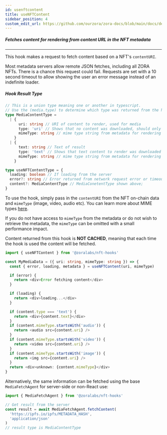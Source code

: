 ```yaml
---
id: usenftcontent
title: useNFTContent
sidebar_position: 4
custom_edit_url: https://github.com/ourzora/zora-docs/blob/main/docs/developer-tools/nft-rendering/nft-hooks/usenftcontent.mdx
---
```


##### Fetches content for rendering from content URL in the NFT metadata

---

This hook makes a request to fetch content based on a NFT's `contentURI`.

Most metadata servers allow remote JSON fetches, including all ZORA NFTs. There is a chance this request could fail. 
Requests are set with a 10 second timeout to allow showing the user
an error message instead of an indefinite loader.

##### Hook Result Type

```typescript
// This is a union type meaning one or another in typescript.
// Use the (media.type) to determine which type was returned from the hook.
type MediaContentType =
  | {
      uri: string // URI of content to render, used for media
      type: 'uri' // Shows that no content was downloaded, should only render
      mimeType: string // mime type string from metadata for rendering
    }
  | {
      text: string // Text of result
      type: 'text' // Shows that text content to render was downloaded
      mimeType: string // mime type string from metadata for rendering
    }

type useNFTContentType = {
  loading: boolean // If loading from the server
  error?: string // Error returned from network request error or timeout
  content?: MediaContentType // MediaConetentType shown above;
}
```

To use the hook, simply pass in the `contentURI` from the NFT on-chain data and `mimeType` (image, video, audio etc).
You can learn more about MIME types [here](https://developer.mozilla.org/en-US/docs/Web/HTTP/Basics_of_HTTP/MIME_types).

If you do not have access to `mimeType` from the metadata or do not wish to retrieve the metadata, the `mimeType`
can be omitted with a small performance impact.

Content returned from this hook is **NOT CACHED**, meaning that each time the hook is used the content will be fetched.

```typescript
import { useNFTContent } from '@zoralabs/nft-hooks'

const MyMediaData = ({ uri: string, mimeType: string }) => {
  const { error, loading, metadata } = useNFTContent(uri, mimeType)

  if (error) {
    return <div>Error fetching content</div>
  }

  if (loading) {
    return <div>loading...</div>
  }

  if (content.type === 'text') {
    return <div>{content.text}</div>
  }
  if (content.mimeType.startsWith('audio')) {
    return <audio src={content.uri} />
  }
  if (content.mimeType.startsWith('video')) {
    return <video src={content.uri} />
  }
  if (content.mimeType.startsWith('image')) {
    return <img src={content.uri} />
  }
  return <div>unknown: {content.mimeType}</div>
}
```

Alternatively, the same information can be fetched using the base `MediaFetchAgent` for server-side or non-React use:

```typescript
import { MediaFetchAgent } from '@zoralabs/nft-hooks'

// Get result from the server
const result = await MediaFetchAgent.fetchContent(
  'https://ipfs.io/ipfs/METADATA_HASH',
  'application/json'
)
// result type is MediaContentType
```
